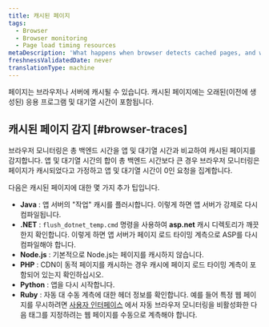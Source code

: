 ```yaml
---
title: 캐시된 페이지
tags:
  - Browser
  - Browser monitoring
  - Page load timing resources
metaDescription: 'What happens when browser detects cached pages, and what to do.'
freshnessValidatedDate: never
translationType: machine
---
```


페이지는 브라우저나 서버에 캐시될 수 있습니다. 캐시된 페이지에는 오래된(이전에 생성된) 응용 프로그램 및 대기열 시간이 포함됩니다.

## 캐시된 페이지 감지 [#browser-traces]

브라우저 모니터링은 총 백엔드 시간을 앱 및 대기열 시간과 비교하여 캐시된 페이지를 감지합니다. 앱 및 대기열 시간의 합이 총 백엔드 시간보다 큰 경우 브라우저 모니터링은 페이지가 캐시되었다고 가정하고 앱 및 대기열 시간이 0인 요청을 집계합니다.

다음은 캐시된 페이지에 대한 몇 가지 추가 팁입니다.

* **Java** : 앱 서버의 "작업" 캐시를 플러시합니다. 이렇게 하면 앱 서버가 강제로 다시 컴파일됩니다.
* **.NET** : `flush_dotnet_temp.cmd` 명령을 사용하여 **asp.net** 캐시 디렉토리가 깨끗한지 확인합니다. 이렇게 하면 앱 서버가 페이지 로드 타이밍 계측으로 ASP를 다시 컴파일해야 합니다.
* **Node.js** : 기본적으로 Node.js는 페이지를 캐시하지 않습니다.
* **PHP** : CDN이 동적 페이지를 캐시하는 경우 캐시에 페이지 로드 타이밍 계측이 포함되어 있는지 확인하십시오.
* **Python** : 앱을 다시 시작합니다.
* **Ruby** : 자동 대 수동 계측에 대한 헤더 정보를 확인합니다. 예를 들어 특정 웹 페이지를 무시하려면 [사용자 인터페이스](/docs/browser/new-relic-browser/getting-started/browser-settings) 에서 자동 브라우저 모니터링을 비활성화한 다음 태그를 지정하려는 웹 페이지를 수동으로 계측해야 합니다.